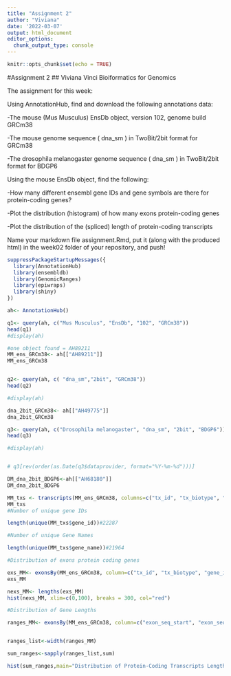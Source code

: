 ```yaml
---
title: "Assignment 2"
author: "Viviana"
date: '2022-03-07'
output: html_document
editor_options: 
  chunk_output_type: console
---
```


```r
knitr::opts_chunk$set(echo = TRUE)
```

#Assignment 2 
## Viviana Vinci Bioiformatics for Genomics 

The assignment for this week:

Using AnnotationHub, find and download the following annotations data:

-The mouse (Mus Musculus) EnsDb object, version 102, genome build GRCm38

-The mouse genome sequence ( dna_sm ) in TwoBit/2bit format for GRCm38

-The drosophila melanogaster genome sequence ( dna_sm ) in TwoBit/2bit format for BDGP6

Using the mouse EnsDb object, find the following:

-How many different ensembl gene IDs and gene symbols are there for protein-coding genes?

-Plot the distribution (histogram) of how many exons protein-coding genes

-Plot the distribution of the (spliced) length of protein-coding transcripts

Name your markdown file assignment.Rmd, put it (along with the produced html) in the week02 folder of your repository, and push!


```r

suppressPackageStartupMessages({
  library(AnnotationHub)
  library(ensembldb)
  library(GenomicRanges)
  library(epiwraps)
  library(shiny)
})

ah<- AnnotationHub()

q1<- query(ah, c("Mus Musculus", "EnsDb", "102", "GRCm38"))
head(q1) 
#display(ah)

#one object found = AH89211 
MM_ens_GRCm38<- ah[["AH89211"]]
MM_ens_GRCm38


q2<- query(ah, c( "dna_sm","2bit", "GRCm38"))
head(q2) 

#display(ah)

dna_2bit_GRCm38<- ah[["AH49775"]]
dna_2bit_GRCm38

q3<- query(ah, c("Drosophila melanogaster", "dna_sm", "2bit", "BDGP6"))
head(q3)

#display(ah)


# q3[rev(order(as.Date(q3$dataprovider, format="%Y-%m-%d")))]

DM_dna_2bit_BDGP6<-ah[["AH68180"]]
DM_dna_2bit_BDGP6

```



```r

MM_txs <- transcripts(MM_ens_GRCm38, columns=c("tx_id", "tx_biotype", "gene_id", "gene_name"), filter= GenebiotypeFilter("protein_coding"))
MM_txs
#Number of unique gene IDs

length(unique(MM_txs$gene_id))#22287

#Number of unique Gene Names 

length(unique(MM_txs$gene_name))#21964

#Distribution of exons protein coding genes 

exs_MM<- exonsBy(MM_ens_GRCm38, column=c("tx_id", "tx_biotype", "gene_id", "gene_name"), filter=TxBiotypeFilter("protein_coding"))
exs_MM

nexs_MM<- lengths(exs_MM)
hist(nexs_MM, xlim=c(0,100), breaks = 300, col="red")

#Distribution of Gene Lengths 

ranges_MM<- exonsBy(MM_ens_GRCm38, column=c("exon_seq_start", "exon_seq_end", "gene_id", "gene_name"), filter=TxBiotypeFilter("protein_coding"))


ranges_list<-width(ranges_MM)

sum_ranges<-sapply(ranges_list,sum)

hist(sum_ranges,main="Distribution of Protein-Coding Transcripts Length", breaks= 500, xlim = c(0,20000), col="blue")



      


```


